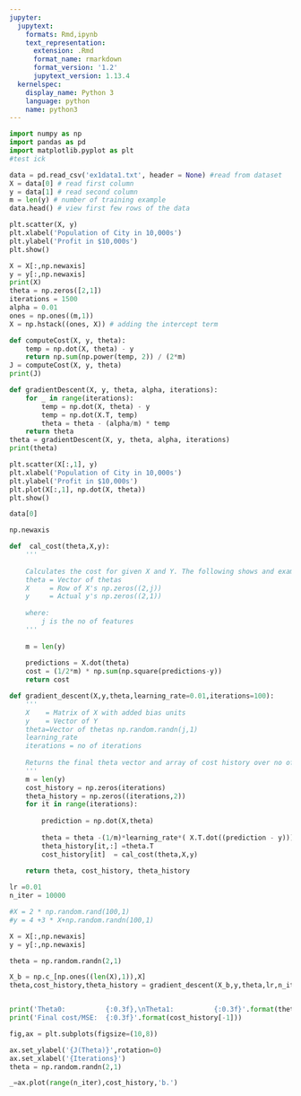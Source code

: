```yaml
---
jupyter:
  jupytext:
    formats: Rmd,ipynb
    text_representation:
      extension: .Rmd
      format_name: rmarkdown
      format_version: '1.2'
      jupytext_version: 1.13.4
  kernelspec:
    display_name: Python 3
    language: python
    name: python3
---
```


```python
import numpy as np
import pandas as pd
import matplotlib.pyplot as plt
#test ick
```

```python
data = pd.read_csv('ex1data1.txt', header = None) #read from dataset
X = data[0] # read first column
y = data[1] # read second column
m = len(y) # number of training example
data.head() # view first few rows of the data
```

```python
plt.scatter(X, y)
plt.xlabel('Population of City in 10,000s')
plt.ylabel('Profit in $10,000s')
plt.show()
```

```python
X = X[:,np.newaxis]
y = y[:,np.newaxis]
print(X)
theta = np.zeros([2,1])
iterations = 1500
alpha = 0.01
ones = np.ones((m,1))
X = np.hstack((ones, X)) # adding the intercept term
```

```python
def computeCost(X, y, theta):
    temp = np.dot(X, theta) - y
    return np.sum(np.power(temp, 2)) / (2*m)
J = computeCost(X, y, theta)
print(J)
```

```python
def gradientDescent(X, y, theta, alpha, iterations):
    for _ in range(iterations):
        temp = np.dot(X, theta) - y
        temp = np.dot(X.T, temp)
        theta = theta - (alpha/m) * temp
    return theta
theta = gradientDescent(X, y, theta, alpha, iterations)
print(theta)
```

```python
plt.scatter(X[:,1], y)
plt.xlabel('Population of City in 10,000s')
plt.ylabel('Profit in $10,000s')
plt.plot(X[:,1], np.dot(X, theta))
plt.show()
```

```python
data[0]
```

```python
np.newaxis
```

```python
def  cal_cost(theta,X,y):
    '''
    
    Calculates the cost for given X and Y. The following shows and example of a single dimensional X
    theta = Vector of thetas 
    X     = Row of X's np.zeros((2,j))
    y     = Actual y's np.zeros((2,1))
    
    where:
        j is the no of features
    '''
    
    m = len(y)
    
    predictions = X.dot(theta)
    cost = (1/2*m) * np.sum(np.square(predictions-y))
    return cost
```

```python
def gradient_descent(X,y,theta,learning_rate=0.01,iterations=100):
    '''
    X    = Matrix of X with added bias units
    y    = Vector of Y
    theta=Vector of thetas np.random.randn(j,1)
    learning_rate 
    iterations = no of iterations
    
    Returns the final theta vector and array of cost history over no of iterations
    '''
    m = len(y)
    cost_history = np.zeros(iterations)
    theta_history = np.zeros((iterations,2))
    for it in range(iterations):
        
        prediction = np.dot(X,theta)
        
        theta = theta -(1/m)*learning_rate*( X.T.dot((prediction - y)))
        theta_history[it,:] =theta.T
        cost_history[it]  = cal_cost(theta,X,y)
        
    return theta, cost_history, theta_history
```

```python
lr =0.01
n_iter = 10000

#X = 2 * np.random.rand(100,1)
#y = 4 +3 * X+np.random.randn(100,1)

X = X[:,np.newaxis]
y = y[:,np.newaxis]

theta = np.random.randn(2,1)

X_b = np.c_[np.ones((len(X),1)),X]
theta,cost_history,theta_history = gradient_descent(X_b,y,theta,lr,n_iter)


print('Theta0:          {:0.3f},\nTheta1:          {:0.3f}'.format(theta[0][0],theta[1][0]))
print('Final cost/MSE:  {:0.3f}'.format(cost_history[-1]))
```

```python
fig,ax = plt.subplots(figsize=(10,8))

ax.set_ylabel('{J(Theta)}',rotation=0)
ax.set_xlabel('{Iterations}')
theta = np.random.randn(2,1)

_=ax.plot(range(n_iter),cost_history,'b.')
```

```python

```
